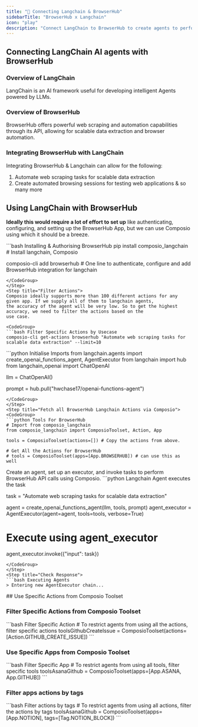 ```yaml
---
title: "🚀 Connecting Langchain & BrowserHub"
sidebarTitle: "BrowserHub x Langchain"
icon: "play"
description: "Connect LangChain to BrowserHub to create agents to perform tasks using natural language"
---
```


## Connecting LangChain AI agents with BrowserHub

### Overview of LangChain

LangChain is an AI framework useful for developing intelligent Agents powered by LLMs.

### Overview of BrowserHub

BrowserHub offers powerful web scraping and automation capabilities through its API, allowing for scalable data extraction and browser automation.

### Integrating BrowserHub with LangChain

Integrating BrowserHub & Langchain can allow for the following:

1. Automate web scraping tasks for scalable data extraction
2. Create automated browsing sessions for testing web applications
& so many more

## Using LangChain with BrowserHub

<Steps>
<Step title="Setting Up the Environment">

**Ideally this would require a lot of effort to set up** like authenticating, configuring, and setting up the BrowserHub App, but we can use Composio using which it should be a breeze.

<CodeGroup>
```bash Installing & Authorising BrowserHub
pip install composio_langchain # Install langchain, Composio 

composio-cli add browserhub # One line to authenticate, configure and add BrowserHub integration for langchain
```
</CodeGroup>
</Step>
<Step title="Filter Actions">
Composio ideally supports more than 100 different actions for any given app. If we supply all of them to langchain agents, 
the accuracy of the agent will be very low. So to get the highest accuracy, we need to filter the actions based on the 
use case.

<CodeGroup>
```bash Filter Specific Actions by Usecase
composio-cli get-actions browserhub "Automate web scraping tasks for scalable data extraction" --limit=10
```
</CodeGroup>

</Step>
<Step title="Import Base Packages">

<CodeGroup>
```python Initialise Imports
from langchain.agents import create_openai_functions_agent, AgentExecutor
from langchain import hub
from langchain_openai import ChatOpenAI


llm = ChatOpenAI()

prompt = hub.pull("hwchase17/openai-functions-agent")
```
</CodeGroup>
</Step>
<Step title="Fetch all BrowserHub Langchain Actions via Composio">
<CodeGroup>
```python Tools For BrowserHub
# Import from composio_langchain
from composio_langchain import ComposioToolset, Action, App

tools = ComposioToolset(actions=[]) # Copy the actions from above. 

# Get All the Actions for BrowserHub
# tools = ComposioToolset(apps=[App.BROWSERHUB]) # can use this as well
```
</CodeGroup>
</Step>
<Step title="Execute the Agent">
Create an agent, set up an executor, and invoke tasks to perform BrowserHub API calls using Composio. 
<CodeGroup>
```python Langchain Agent executes the task

task = "Automate web scraping tasks for scalable data extraction"

agent = create_openai_functions_agent(llm, tools, prompt)
agent_executor = AgentExecutor(agent=agent, tools=tools, verbose=True)

# Execute using agent_executor
agent_executor.invoke({"input": task})
```
</CodeGroup>
</Step>
<Step title="Check Response">
```bash Executing Agents
> Entering new AgentExecutor chain...
```
</Step>
</Steps>
## Use Specific Actions from Composio Toolset

### Filter Specific Actions from Composio Toolset

<CodeGroup>
```bash Filter Specific Action
# To restrict agents from using all the actions, filter specific actions
toolsGithubCreateIssue = ComposioToolset(actions=[Action.GITHUB_CREATE_ISSUE])
```
</CodeGroup>

### Use Specific Apps from Composio Toolset
<CodeGroup>
```bash Filter Specific App
# To restrict agents from using all tools, filter specific tools
toolsAsanaGithub = ComposioToolset(apps=[App.ASANA, App.GITHUB])
```
</CodeGroup>

### Filter apps actions by tags 
<CodeGroup>
```bash Filter actions by tags
# To restrict agents from using all actions, filter the actions by tags
toolsAsanaGithub = ComposioToolset(apps=[App.NOTION], tags=[Tag.NOTION_BLOCK])
```
</CodeGroup>

